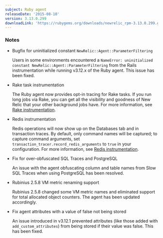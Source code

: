 ```yaml
---
subject: Ruby agent
releaseDate: '2015-08-10'
version: 3.13.0.299
downloadLink: 'https://rubygems.org/downloads/newrelic_rpm-3.13.0.299.gem'
---
```


### Notes

* Bugfix for uninitialized constant `NewRelic::Agent::ParameterFiltering`

  Users in some environments encountered a `NameError: uninitialized constant NewRelic::Agent::ParameterFiltering` from the Rails instrumentation while running v3.12.x of the Ruby agent. This issue has been fixed.
* Rake task instrumentation

  The Ruby agent now provides opt-in tracing for Rake tasks. If you run long jobs via Rake, you can get all the visibility and goodness of New Relic that your other background jobs have. For more information, see [Rake instrumentation](/docs/agents/ruby-agent/frameworks/rake-instrumentation).
* Redis instrumentation

  Redis operations will now show up on the Databases tab and in transaction traces. By default, only command names will be captured; to capture command arguments, set `transaction_tracer.record_redis_arguments` to `true` in your configuration. For more information, see [Redis instrumentation](/docs/agents/ruby-agent/frameworks/redis-instrumentation).
* Fix for over-obfuscated SQL Traces and PostgreSQL

  An issue with the agent obfuscating column and table names from Slow SQL Traces when using PostgreSQL has been resolved.
* Rubinius 2.5.8 VM metric renaming support

  Rubinius 2.5.8 changed some VM metric names and eliminated support for total allocated object counters. The agent has been updated accordingly.
* Fix agent attributes with a value of false not being stored

  An issue introduced in v3.12.1 prevented attributes (like those added with `add_custom_attributes`) from being stored if their value was false. This has been fixed.
